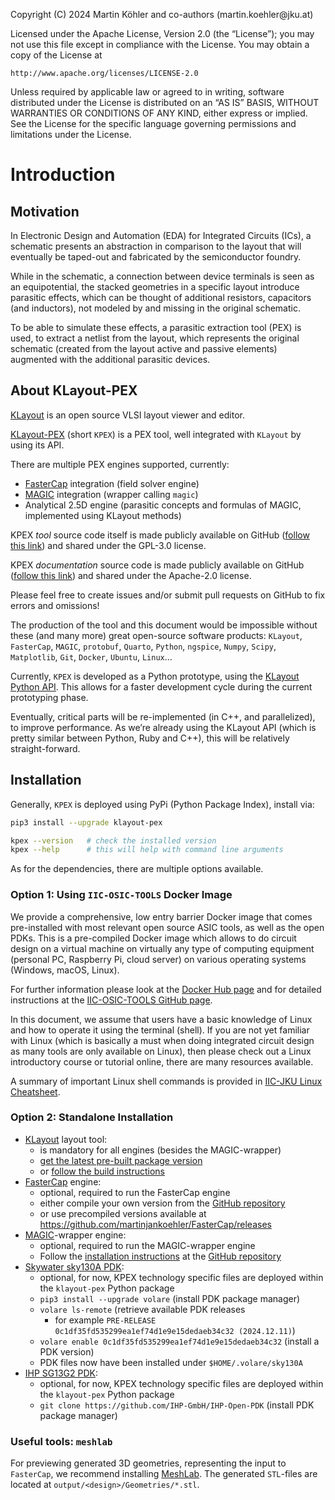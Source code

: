 ::: {.content-hidden}
Copyright (C) 2024 Martin Köhler and co-authors (martin.koehler@jku.at)

Licensed under the Apache License, Version 2.0 (the "License");
you may not use this file except in compliance with the License.
You may obtain a copy of the License at

    http://www.apache.org/licenses/LICENSE-2.0

Unless required by applicable law or agreed to in writing, software
distributed under the License is distributed on an "AS IS" BASIS,
WITHOUT WARRANTIES OR CONDITIONS OF ANY KIND, either express or implied.
See the License for the specific language governing permissions and
limitations under the License.
:::

# Introduction {#sec-intro}

## Motivation

In Electronic Design and Automation (EDA) for Integrated Circuits (ICs), a schematic presents an abstraction in comparison to the layout that will eventually be taped-out and fabricated by the semiconductor foundry. 

While in the schematic, a connection between device terminals is seen as an equipotential, the stacked geometries in a specific layout introduce parasitic effects, which can be thought of additional resistors, capacitors (and inductors), not modeled by and missing in the original schematic. 

To be able to simulate these effects, a parasitic extraction tool (PEX) is used, to extract a netlist from the layout, which represents the original schematic (created from the layout active and passive elements) augmented with the additional parasitic devices.

## About KLayout-PEX

[KLayout](https://klayout.de) is an open source VLSI layout viewer and editor.

[KLayout-PEX]({{< var urls.pypi.kpex >}}) (short `KPEX`) is a PEX tool, well integrated with `KLayout` by using its API.

There are multiple PEX engines supported, currently:

* [FasterCap](https://www.fastfieldsolvers.com/fastercap.htm) integration (field solver engine)
* [MAGIC](https://opencircuitdesign.com/magic/) integration (wrapper calling `magic`)
* Analytical 2.5D engine (parasitic concepts and formulas of MAGIC, implemented using KLayout methods)

::: {.callout-tip}
KPEX *tool* source code itself is made publicly available on GitHub ([follow this link](https://github.com/martinjankoehler/klayout-pex)) and shared under the GPL-3.0 license.

KPEX *documentation* source code is made publicly available on GitHub ([follow this link](https://github.com/martinjankoehler/klayout-pex-website)) and shared under the Apache-2.0 license.

Please feel free to create issues and/or submit pull requests on GitHub to fix errors and omissions!

The production of the tool and this document would be impossible without these (and many more) great open-source software products: `KLayout`, `FasterCap`, `MAGIC`, `protobuf`, `Quarto`, `Python`, `ngspice`, `Numpy`, `Scipy`, `Matplotlib`, `Git`, `Docker`, `Ubuntu`, `Linux`…
:::

::: {.callout-caution}
Currently, `KPEX` is developed as a Python prototype, using the [KLayout Python API](https://www.klayout.de/doc-qt5/code/).
This allows for a faster development cycle during the current prototyping phase.

Eventually, critical parts will be re-implemented (in C++, and parallelized), to improve performance.
As we're already using the KLayout API (which is pretty similar between Python, Ruby and C++), this will be relatively straight-forward.
:::

## Installation {#sec-intro-installation}

Generally, `KPEX` is deployed using PyPi (Python Package Index), install via:
```bash
pip3 install --upgrade klayout-pex

kpex --version   # check the installed version 
kpex --help      # this will help with command line arguments
```

As for the dependencies, there are multiple options available.

### Option 1: Using `IIC-OSIC-TOOLS` Docker Image

We provide a comprehensive, low entry barrier Docker image that comes pre-installed with most relevant open source ASIC tools, as well as the open PDKs. This is a pre-compiled Docker image which allows to do circuit design on a virtual machine on virtually any type of computing equipment (personal PC, Raspberry Pi, cloud server) on various operating systems (Windows, macOS, Linux). 

For further information please look at the [Docker Hub page](https://hub.docker.com/r/hpretl/iic-osic-tools) and for detailed instructions at the [IIC-OSIC-TOOLS GitHub page](https://github.com/iic-jku/IIC-OSIC-TOOLS).

::: {.callout-warning title="Linux"}
In this document, we assume that users have a basic knowledge of Linux and how to operate it using the terminal (shell). If you are not yet familiar with Linux (which is basically a must when doing integrated circuit design as many tools are only available on Linux), then please check out a Linux introductory course or tutorial online, there are many resources available.

A summary of important Linux shell commands is provided in [IIC-JKU Linux Cheatsheet](https://iic-jku.github.io/analog-circuit-design/#sec-linux-cheatsheet).
:::

### Option 2: Standalone Installation

- [KLayout](https://klayout.de) layout tool:
  - is mandatory for all engines (besides the MAGIC-wrapper)
  - [get the latest pre-built package version](https://www.klayout.de/build.html) 
  - or [follow the build instructions](https://www.klayout.de/build.html)

- [FasterCap](https://www.fastfieldsolvers.com/fastercap.htm) engine:
  - optional, required to run the FasterCap engine
  - either compile your own version from the [GitHub repository](https://github.com/ediloren/FasterCap/)
  - or use precompiled versions available at <https://github.com/martinjankoehler/FasterCap/releases>

- [MAGIC](https://opencircuitdesign.com/magic/)-wrapper engine:
  - optional, required to run the MAGIC-wrapper engine
  - Follow the [installation instructions](https://github.com/RTimothyEdwards/magic/blob/master/INSTALL) at the [GitHub repository](https://github.com/RTimothyEdwards/magic/)

- [Skywater sky130A PDK](https://skywater-pdk.readthedocs.io):
  - optional, for now, KPEX technology specific files are deployed within the `klayout-pex` Python package
  - `pip3 install --upgrade volare`  (install PDK package manager)
  - `volare ls-remote` (retrieve available PDK releases
    - for example `PRE-RELEASE 0c1df35fd535299ea1ef74d1e9e15dedaeb34c32 (2024.12.11)`)
  - `volare enable 0c1df35fd535299ea1ef74d1e9e15dedaeb34c32`  (install a PDK version)
  - PDK files now have been installed under `$HOME/.volare/sky130A`

- [IHP SG13G2 PDK](https://github.com/IHP-GmbH/IHP-Open-PDK):
  - optional, for now, KPEX technology specific files are deployed within the `klayout-pex` Python package
  - `git clone https://github.com/IHP-GmbH/IHP-Open-PDK`  (install PDK package manager)

### Useful tools: `meshlab` {#sec-intro-meshlab}

For previewing generated 3D geometries, representing the input to `FasterCap`,
we recommend installing [MeshLab](https://www.meshlab.net).
The generated `STL`-files are located at `output/<design>/Geometries/*.stl`.

